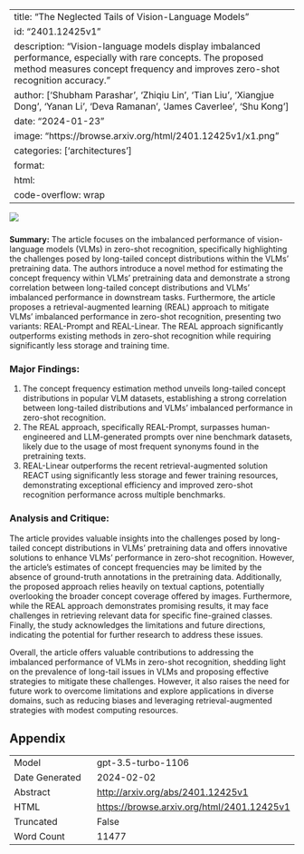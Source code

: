 
---
title: "The Neglected Tails of Vision-Language Models"
id: "2401.12425v1"
description: "Vision-language models display imbalanced performance, especially with rare concepts. The proposed method measures concept frequency and improves zero-shot recognition accuracy."
author: ['Shubham Parashar', 'Zhiqiu Lin', 'Tian Liu', 'Xiangjue Dong', 'Yanan Li', 'Deva Ramanan', 'James Caverlee', 'Shu Kong']
date: "2024-01-23"
image: "https://browse.arxiv.org/html/2401.12425v1/x1.png"
categories: ['architectures']
format:
  html:
    code-overflow: wrap
---

![](https://browse.arxiv.org/html/2401.12425v1/x1.png)

###
**Summary:**
The article focuses on the imbalanced performance of vision-language models (VLMs) in zero-shot recognition, specifically highlighting the challenges posed by long-tailed concept distributions within the VLMs' pretraining data. The authors introduce a novel method for estimating the concept frequency within VLMs' pretraining data and demonstrate a strong correlation between long-tailed concept distributions and VLMs' imbalanced performance in downstream tasks. Furthermore, the article proposes a retrieval-augmented learning (REAL) approach to mitigate VLMs' imbalanced performance in zero-shot recognition, presenting two variants: REAL-Prompt and REAL-Linear. The REAL approach significantly outperforms existing methods in zero-shot recognition while requiring significantly less storage and training time.


### Major Findings:
1. The concept frequency estimation method unveils long-tailed concept distributions in popular VLM datasets, establishing a strong correlation between long-tailed distributions and VLMs’ imbalanced performance in zero-shot recognition.
2. The REAL approach, specifically REAL-Prompt, surpasses human-engineered and LLM-generated prompts over nine benchmark datasets, likely due to the usage of most frequent synonyms found in the pretraining texts. 
3. REAL-Linear outperforms the recent retrieval-augmented solution REACT using significantly less storage and fewer training resources, demonstrating exceptional efficiency and improved zero-shot recognition performance across multiple benchmarks.


### Analysis and Critique:
The article provides valuable insights into the challenges posed by long-tailed concept distributions in VLMs' pretraining data and offers innovative solutions to enhance VLMs' performance in zero-shot recognition. However, the article's estimates of concept frequencies may be limited by the absence of ground-truth annotations in the pretraining data. Additionally, the proposed approach relies heavily on textual captions, potentially overlooking the broader concept coverage offered by images. Furthermore, while the REAL approach demonstrates promising results, it may face challenges in retrieving relevant data for specific fine-grained classes. Finally, the study acknowledges the limitations and future directions, indicating the potential for further research to address these issues.

Overall, the article offers valuable contributions to addressing the imbalanced performance of VLMs in zero-shot recognition, shedding light on the prevalence of long-tail issues in VLMs and proposing effective strategies to mitigate these challenges. However, it also raises the need for future work to overcome limitations and explore applications in diverse domains, such as reducing biases and leveraging retrieval-augmented strategies with modest computing resources.

## Appendix

|          |          |
|----------|----------|
| Model     | gpt-3.5-turbo-1106       |
| Date Generated     | 2024-02-02       |
| Abstract | [http://arxiv.org/abs/2401.12425v1](http://arxiv.org/abs/2401.12425v1)        |
| HTML     | [https://browse.arxiv.org/html/2401.12425v1](https://browse.arxiv.org/html/2401.12425v1)       |
| Truncated       | False       |
| Word Count       | 11477       |